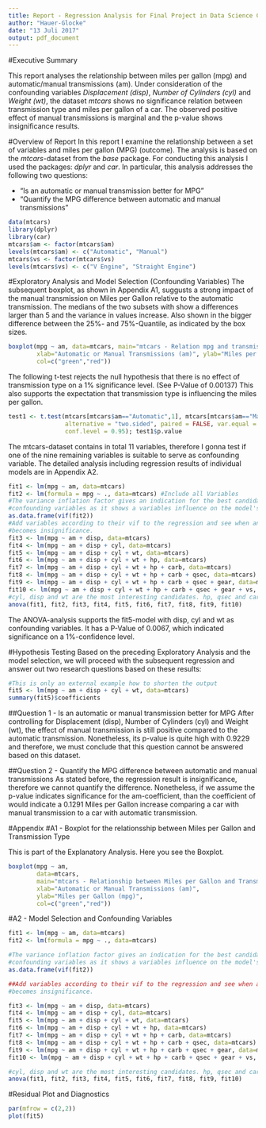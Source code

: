 ```yaml
---
title: Report - Regression Analysis for Final Project in Data Science Course 7 "Regression Models"
author: "Hauer-Glocke"
date: "13 Juli 2017"
output: pdf_document
---
```


#Executive Summary

This report analyses the relationship between miles per gallon (mpg) and automatic/manual transmissions (am). Under consideration of the confounding variables *Displacement (disp)*, *Number of Cylinders (cyl)* and *Weight (wt)*, the dataset *mtcars* shows no significance relation between transmission type and miles per gallon of a car. The observed positive effect of manual transmissions is marginal and the p-value shows insignificance results.

#Overview of Report
In this report I examine the relationship between a set of variables and miles per gallon (MPG) (outcome). The analysis is based on the *mtcars*-dataset from the *base* package. For conducting this analysis I used the packages: *dplyr* and *car*. In particular, this analysis addresses the following two questions:

* “Is an automatic or manual transmission better for MPG”
* "Quantify the MPG difference between automatic and manual transmissions"

```r
data(mtcars)
library(dplyr)
library(car)
mtcars$am <- factor(mtcars$am)
levels(mtcars$am) <- c("Automatic", "Manual")
mtcars$vs <- factor(mtcars$vs)
levels(mtcars$vs) <- c("V Engine", "Straight Engine")
```

#Exploratory Analysis and Model Selection (Confounding Variables)
The subsequent boxplot, as shown in Appendix A1, suggusts a strong impact of the manual transmission on Miles per Gallon relative to the automatic transmission. The medians of the two subsets with show a differences larger than 5 and the variance in values increase. Also shown in the bigger difference between the 25%- and 75%-Quantile, as indicated by the box sizes.

```r
boxplot(mpg ~ am, data=mtcars, main="mtcars - Relation mpg and transmission type", 
        xlab="Automatic or Manual Transmissions (am)", ylab="Miles per Gallon (mpg)",
        col=c("green","red"))
```

The following t-test rejects the null hypothesis that there is no effect of transmission type on a 1% significance level. (See P-Value of 0.00137) This also supports the expectation that transmission type is influencing the miles per gallon.

```r
test1 <- t.test(mtcars[mtcars$am=="Automatic",1], mtcars[mtcars$am=="Manual",1], 
                alternative = "two.sided", paired = FALSE, var.equal = FALSE, 
                conf.level = 0.95); test1$p.value

```

The mtcars-dataset contains in total 11 variables, therefore I gonna test if one of the nine remaining variables is suitable to serve as confounding variable. The detailed analysis including regression results of individual models are in Appendix A2.

```r
fit1 <- lm(mpg ~ am, data=mtcars)
fit2 <- lm(formula = mpg ~ ., data=mtcars) #Include all Variables
#The variance inflation factor gives an indication for the best candidates as 
#confounding variables as it shows a variables influence on the model's variance.
as.data.frame(vif(fit2))
#Add variables according to their vif to the regression and see when anova 
#becomes insignificance.
fit3 <- lm(mpg ~ am + disp, data=mtcars)
fit4 <- lm(mpg ~ am + disp + cyl, data=mtcars)
fit5 <- lm(mpg ~ am + disp + cyl + wt, data=mtcars)
fit6 <- lm(mpg ~ am + disp + cyl + wt + hp, data=mtcars)
fit7 <- lm(mpg ~ am + disp + cyl + wt + hp + carb, data=mtcars)
fit8 <- lm(mpg ~ am + disp + cyl + wt + hp + carb + qsec, data=mtcars)
fit9 <- lm(mpg ~ am + disp + cyl + wt + hp + carb + qsec + gear, data=mtcars)
fit10 <- lm(mpg ~ am + disp + cyl + wt + hp + carb + qsec + gear + vs, data=mtcars)
#cyl, disp and wt are the most interesting candidates. hp, qsec and carb are worth testing.
anova(fit1, fit2, fit3, fit4, fit5, fit6, fit7, fit8, fit9, fit10) 

```
The ANOVA-analysis supports the fit5-model with disp, cyl and wt as confounding variables. It has a P-Value of 0.0067, which indicated significance on a 1%-confidence level.

#Hypothesis Testing
Based on the preceding Exploratory Analysis and the model selection, we will proceed with the subsequent regression and answer out two research questions based on these results:

```r

#This is only an external example how to shorten the output
fit5 <- lm(mpg ~ am + disp + cyl + wt, data=mtcars)
summary(fit5)$coefficients 

```
##Question 1 - Is an automatic or manual transmission better for MPG
After controlling for Displacement (disp), Number of Cylinders (cyl) and Weight (wt), the effect of manual transmission is still positive compared to the automatic transmission. Nonetheless, its p-value is quite high with 0.9229 and therefore, we must conclude that this question cannot be answered based on this dataset.


##Question 2 - Quantify the MPG difference between automatic and manual transmissions
As stated before, the regression result is insignificance, therefore we cannot quantify the difference. Nonetheless, if we assume the p-value indicates significance for the am-coefficient, than the coefficient of would indicate a 0.1291 Miles per Gallon increase comparing a car with manual transmission to a car with automatic transmission.

#Appendix
#A1 - Boxplot for the relationsship between Miles per Gallon and Transmission Type

This is part of the Explanatory Analysis. Here you see the Boxplot.

```r
boxplot(mpg ~ am, 
        data=mtcars,
        main="mtcars - Relationship between Miles per Gallon and Transmission Type", 
        xlab="Automatic or Manual Transmissions (am)", 
        ylab="Miles per Gallon (mpg)",
        col=c("green","red"))
```

#A2 - Model Selection and Confounding Variables

```r
fit1 <- lm(mpg ~ am, data=mtcars)
fit2 <- lm(formula = mpg ~ ., data=mtcars)

#The variance inflation factor gives an indication for the best candidates as 
#confounding variables as it shows a variables influence on the model's variance.
as.data.frame(vif(fit2))

##Add variables according to their vif to the regression and see when anova 
#becomes insignificance.

fit3 <- lm(mpg ~ am + disp, data=mtcars)
fit4 <- lm(mpg ~ am + disp + cyl, data=mtcars)
fit5 <- lm(mpg ~ am + disp + cyl + wt, data=mtcars)
fit6 <- lm(mpg ~ am + disp + cyl + wt + hp, data=mtcars)
fit7 <- lm(mpg ~ am + disp + cyl + wt + hp + carb, data=mtcars)
fit8 <- lm(mpg ~ am + disp + cyl + wt + hp + carb + qsec, data=mtcars)
fit9 <- lm(mpg ~ am + disp + cyl + wt + hp + carb + qsec + gear, data=mtcars)
fit10 <- lm(mpg ~ am + disp + cyl + wt + hp + carb + qsec + gear + vs, data=mtcars)

#cyl, disp and wt are the most interesting candidates. hp, qsec and carb are worth testing.
anova(fit1, fit2, fit3, fit4, fit5, fit6, fit7, fit8, fit9, fit10) 
```

#Residual Plot and Diagnostics
```r
par(mfrow = c(2,2))
plot(fit5)

```
